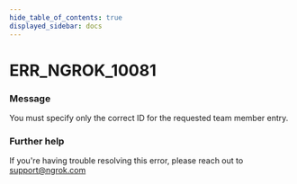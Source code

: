 ```yaml
---
hide_table_of_contents: true
displayed_sidebar: docs
---
```



# ERR_NGROK_10081

### Message
You must specify only the correct ID for the requested team member entry.

<ErrorDetails error='err_ngrok_10081' />


### Further help
If you're having trouble resolving this error, please reach out to [support@ngrok.com](mailto:support@ngrok.com?subject=Help%20with%20ERR_NGROK_10081)

